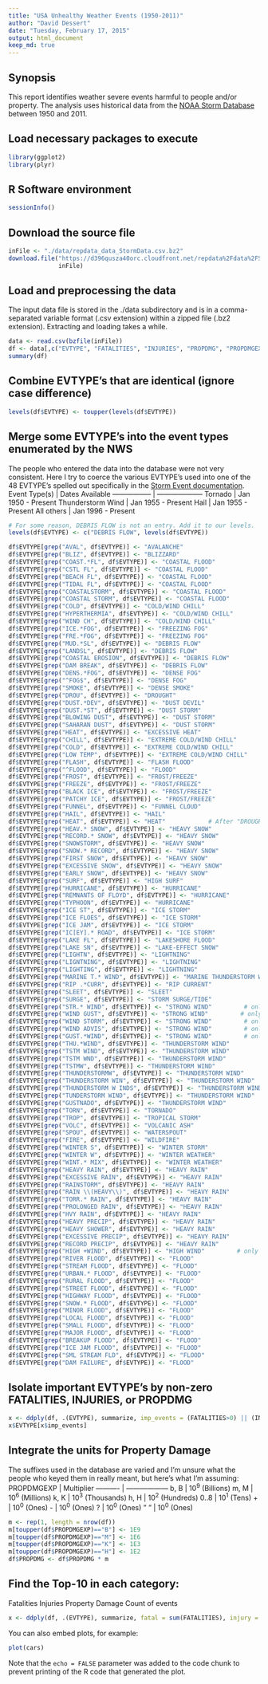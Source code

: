 ```yaml
---
title: "USA Unhealthy Weather Events (1950-2011)"
author: "David Dessert"
date: "Tuesday, February 17, 2015"
output: html_document
keep_md: true
---
```


## Synopsis
This report identifies weather severe events harmful to people and/or property. The analysis uses historical data from the [NOAA Storm Database](http://www.ncdc.noaa.gov/stormevents/) between 1950 and 2011.

## Load necessary packages to execute
```r
library(ggplot2)
library(plyr)
```

## R Software environment
```r
sessionInfo()
```

## Download the source file
```r
inFile <- "./data/repdata_data_StormData.csv.bz2"
download.file("https://d396qusza40orc.cloudfront.net/repdata%2Fdata%2FStormData.csv.bz2", 
              inFile)
```

## Load and preprocessing the data
The input data file is stored in the ./data subdirectory and
is in a comma-separated variable format (.csv extension) within 
a zipped file (.bz2 extension). Extracting and loading takes a while.
```r
data <- read.csv(bzfile(inFile))
df <- data[,c("EVTYPE", "FATALITIES", "INJURIES", "PROPDMG", "PROPDMGEXP")]
summary(df)
```
## Combine EVTYPE's that are identical (ignore case difference)
```r
levels(df$EVTYPE) <- toupper(levels(df$EVTYPE))
```

## Merge some EVTYPE's into the event types enumerated by the NWS
The people who entered the data into the database were not very consistent.
Here I try to coerce the various EVTYPE's used into one of the 48 EVTYPE's
spelled out specifically in the [Storm Event documentation](http://www.nws.noaa.gov/directives/).  
Event Type(s)     | Dates Available
----------------- | --------------------
Tornado           | Jan 1950 - Present
Thunderstorm Wind | Jan 1955 - Present
Hail              | Jan 1955 - Present
All others        | Jan 1996 - Present

```r
# For some reason, DEBRIS FLOW is not an entry. Add it to our levels.
levels(df$EVTYPE) <- c("DEBRIS FLOW", levels(df$EVTYPE))

df$EVTYPE[grep("AVAL", df$EVTYPE)] <- "AVALANCHE"
df$EVTYPE[grep("BLIZ", df$EVTYPE)] <- "BLIZZARD"
df$EVTYPE[grep("COAST.*FL", df$EVTYPE)] <- "COASTAL FLOOD"
df$EVTYPE[grep("CSTL FL", df$EVTYPE)] <- "COASTAL FLOOD"
df$EVTYPE[grep("BEACH FL", df$EVTYPE)] <- "COASTAL FLOOD"
df$EVTYPE[grep("TIDAL FL", df$EVTYPE)] <- "COASTAL FLOOD"
df$EVTYPE[grep("COASTALSTORM", df$EVTYPE)] <- "COASTAL FLOOD"
df$EVTYPE[grep("COASTAL STORM", df$EVTYPE)] <- "COASTAL FLOOD"
df$EVTYPE[grep("COLD", df$EVTYPE)] <- "COLD/WIND CHILL"
df$EVTYPE[grep("HYPERTHERMIA", df$EVTYPE)] <- "COLD/WIND CHILL"
df$EVTYPE[grep("WIND CH", df$EVTYPE)] <- "COLD/WIND CHILL"
df$EVTYPE[grep("ICE.*FOG", df$EVTYPE)] <- "FREEZING FOG"
df$EVTYPE[grep("FRE.*FOG", df$EVTYPE)] <- "FREEZING FOG"
df$EVTYPE[grep("MUD.*SL", df$EVTYPE)] <- "DEBRIS FLOW"
df$EVTYPE[grep("LANDSL", df$EVTYPE)] <- "DEBRIS FLOW"
df$EVTYPE[grep("COASTAL EROSION", df$EVTYPE)] <- "DEBRIS FLOW"
df$EVTYPE[grep("DAM BREAK", df$EVTYPE)] <- "DEBRIS FLOW"
df$EVTYPE[grep("DENS.*FOG", df$EVTYPE)] <- "DENSE FOG"
df$EVTYPE[grep("^FOG$", df$EVTYPE)] <- "DENSE FOG"
df$EVTYPE[grep("SMOKE", df$EVTYPE)] <- "DENSE SMOKE"
df$EVTYPE[grep("DROU", df$EVTYPE)] <- "DROUGHT"
df$EVTYPE[grep("DUST.*DEV", df$EVTYPE)] <- "DUST DEVIL"
df$EVTYPE[grep("DUST.*ST", df$EVTYPE)] <- "DUST STORM"
df$EVTYPE[grep("BLOWING DUST", df$EVTYPE)] <- "DUST STORM"
df$EVTYPE[grep("SAHARAN DUST", df$EVTYPE)] <- "DUST STORM"
df$EVTYPE[grep("HEAT", df$EVTYPE)] <- "EXCESSIVE HEAT"
df$EVTYPE[grep("CHILL", df$EVTYPE)] <- "EXTREME COLD/WIND CHILL"
df$EVTYPE[grep("COLD", df$EVTYPE)] <- "EXTREME COLD/WIND CHILL"
df$EVTYPE[grep("LOW TEMP", df$EVTYPE)] <- "EXTREME COLD/WIND CHILL"
df$EVTYPE[grep("FLASH", df$EVTYPE)] <- "FLASH FLOOD"
df$EVTYPE[grep("^FLOOD", df$EVTYPE)] <- "FLOOD"
df$EVTYPE[grep("FROST", df$EVTYPE)] <- "FROST/FREEZE"
df$EVTYPE[grep("FREEZE", df$EVTYPE)] <- "FROST/FREEZE"
df$EVTYPE[grep("BLACK ICE", df$EVTYPE)] <- "FROST/FREEZE"
df$EVTYPE[grep("PATCHY ICE", df$EVTYPE)] <- "FROST/FREEZE"
df$EVTYPE[grep("FUNNEL", df$EVTYPE)] <- "FUNNEL CLOUD"
df$EVTYPE[grep("HAIL", df$EVTYPE)] <- "HAIL"
df$EVTYPE[grep("HEAT", df$EVTYPE)] <- "HEAT"            # After "DROUGHT"
df$EVTYPE[grep("HEAV.* SNOW", df$EVTYPE)] <- "HEAVY SNOW"
df$EVTYPE[grep("RECORD.* SNOW", df$EVTYPE)] <- "HEAVY SNOW"
df$EVTYPE[grep("SNOWSTORM", df$EVTYPE)] <- "HEAVY SNOW"
df$EVTYPE[grep("SNOW.* RECORD", df$EVTYPE)] <- "HEAVY SNOW"
df$EVTYPE[grep("FIRST SNOW", df$EVTYPE)] <- "HEAVY SNOW"
df$EVTYPE[grep("EXCESSIVE SNOW", df$EVTYPE)] <- "HEAVY SNOW"
df$EVTYPE[grep("EARLY SNOW", df$EVTYPE)] <- "HEAVY SNOW"
df$EVTYPE[grep("SURF", df$EVTYPE)] <- "HIGH SURF"
df$EVTYPE[grep("HURRICANE", df$EVTYPE)] <- "HURRICANE"
df$EVTYPE[grep("REMNANTS OF FLOYD", df$EVTYPE)] <- "HURRICANE"
df$EVTYPE[grep("TYPHOON", df$EVTYPE)] <- "HURRICANE"
df$EVTYPE[grep("ICE ST", df$EVTYPE)] <- "ICE STORM"
df$EVTYPE[grep("ICE FLOES", df$EVTYPE)] <- "ICE STORM"
df$EVTYPE[grep("ICE JAM", df$EVTYPE)] <- "ICE STORM"
df$EVTYPE[grep("IC[EY].* ROAD", df$EVTYPE)] <- "ICE STORM"
df$EVTYPE[grep("LAKE FL", df$EVTYPE)] <- "LAKESHORE FLOOD"
df$EVTYPE[grep("LAKE SN", df$EVTYPE)] <- "LAKE-EFFECT SNOW"
df$EVTYPE[grep("LIGHTN", df$EVTYPE)] <- "LIGHTNING"
df$EVTYPE[grep("LIGNTNING", df$EVTYPE)] <- "LIGHTNING"
df$EVTYPE[grep("LIGHTING", df$EVTYPE)] <- "LIGHTNING"
df$EVTYPE[grep("MARINE T.* WIND", df$EVTYPE)] <- "MARINE THUNDERSTORM WIND"
df$EVTYPE[grep("RIP .*CURR", df$EVTYPE)] <- "RIP CURRENT"
df$EVTYPE[grep("SLEET", df$EVTYPE)] <- "SLEET"
df$EVTYPE[grep("SURGE", df$EVTYPE)] <- "STORM SURGE/TIDE"
df$EVTYPE[grep("STR.* WIND", df$EVTYPE)] <- "STRONG WIND"         # only wind, no storms
df$EVTYPE[grep("WIND GUST", df$EVTYPE)] <- "STRONG WIND"         # only wind, no storms
df$EVTYPE[grep("WIND STORM", df$EVTYPE)] <- "STRONG WIND"         # only wind, no storms
df$EVTYPE[grep("WIND ADVIS", df$EVTYPE)] <- "STRONG WIND"         # only wind, no storms
df$EVTYPE[grep("GUST.*WIND", df$EVTYPE)] <- "STRONG WIND"         # only wind, no storms
df$EVTYPE[grep("THU.*WIND", df$EVTYPE)] <- "THUNDERSTORM WIND"
df$EVTYPE[grep("TSTM WIND", df$EVTYPE)] <- "THUNDERSTORM WIND"
df$EVTYPE[grep("TSTM WND", df$EVTYPE)] <- "THUNDERSTORM WIND"
df$EVTYPE[grep("TSTMW", df$EVTYPE)] <- "THUNDERSTORM WIND"
df$EVTYPE[grep("THUNDERSTORMW", df$EVTYPE)] <- "THUNDERSTORM WIND"
df$EVTYPE[grep("THUNDERSTORM WIN", df$EVTYPE)] <- "THUNDERSTORM WIND"
df$EVTYPE[grep("THUNDERSTORM W INDS", df$EVTYPE)] <- "THUNDERSTORM WIND"
df$EVTYPE[grep("TUNDERSTORM WIND", df$EVTYPE)] <- "THUNDERSTORM WIND"
df$EVTYPE[grep("GUSTNADO", df$EVTYPE)] <- "THUNDERSTORM WIND"
df$EVTYPE[grep("TORN", df$EVTYPE)] <- "TORNADO"
df$EVTYPE[grep("TROP", df$EVTYPE)] <- "TROPICAL STORM"
df$EVTYPE[grep("VOLC", df$EVTYPE)] <- "VOLCANIC ASH"
df$EVTYPE[grep("SPOU", df$EVTYPE)] <- "WATERSPOUT"
df$EVTYPE[grep("FIRE", df$EVTYPE)] <- "WILDFIRE"
df$EVTYPE[grep("WINTER S", df$EVTYPE)] <- "WINTER STORM"
df$EVTYPE[grep("WINTER W", df$EVTYPE)] <- "WINTER WEATHER"
df$EVTYPE[grep("WINT.* MIX", df$EVTYPE)] <- "WINTER WEATHER"
df$EVTYPE[grep("HEAVY RAIN", df$EVTYPE)] <- "HEAVY RAIN"
df$EVTYPE[grep("EXCESSIVE RAIN", df$EVTYPE)] <- "HEAVY RAIN"
df$EVTYPE[grep("RAINSTORM", df$EVTYPE)] <- "HEAVY RAIN"
df$EVTYPE[grep("RAIN \\(HEAVY\\)", df$EVTYPE)] <- "HEAVY RAIN"
df$EVTYPE[grep("TORR.* RAIN", df$EVTYPE)] <- "HEAVY RAIN"
df$EVTYPE[grep("PROLONGED RAIN", df$EVTYPE)] <- "HEAVY RAIN"
df$EVTYPE[grep("HVY RAIN", df$EVTYPE)] <- "HEAVY RAIN"
df$EVTYPE[grep("HEAVY PRECIP", df$EVTYPE)] <- "HEAVY RAIN"
df$EVTYPE[grep("HEAVY SHOWER", df$EVTYPE)] <- "HEAVY RAIN"
df$EVTYPE[grep("EXCESSIVE PRECIP", df$EVTYPE)] <- "HEAVY RAIN"
df$EVTYPE[grep("RECORD PRECIP", df$EVTYPE)] <- "HEAVY RAIN"
df$EVTYPE[grep("HIGH +WIND", df$EVTYPE)] <- "HIGH WIND"         # only wind, no storms
df$EVTYPE[grep("RIVER FLOOD", df$EVTYPE)] <- "FLOOD"
df$EVTYPE[grep("STREAM FLOOD", df$EVTYPE)] <- "FLOOD"
df$EVTYPE[grep("URBAN.* FLOOD", df$EVTYPE)] <- "FLOOD"
df$EVTYPE[grep("RURAL FLOOD", df$EVTYPE)] <- "FLOOD"
df$EVTYPE[grep("STREET FLOOD", df$EVTYPE)] <- "FLOOD"
df$EVTYPE[grep("HIGHWAY FLOOD", df$EVTYPE)] <- "FLOOD"
df$EVTYPE[grep("SNOW.* FLOOD", df$EVTYPE)] <- "FLOOD"
df$EVTYPE[grep("MINOR FLOOD", df$EVTYPE)] <- "FLOOD"
df$EVTYPE[grep("LOCAL FLOOD", df$EVTYPE)] <- "FLOOD"
df$EVTYPE[grep("SMALL FLOOD", df$EVTYPE)] <- "FLOOD"
df$EVTYPE[grep("MAJOR FLOOD", df$EVTYPE)] <- "FLOOD"
df$EVTYPE[grep("BREAKUP FLOOD", df$EVTYPE)] <- "FLOOD"
df$EVTYPE[grep("ICE JAM FLOOD", df$EVTYPE)] <- "FLOOD"
df$EVTYPE[grep("SML STREAM FLD", df$EVTYPE)] <- "FLOOD"
df$EVTYPE[grep("DAM FAILURE", df$EVTYPE)] <- "FLOOD"
```

## Isolate important EVTYPE's by non-zero FATALITIES, INJURIES, or PROPDMG
```r
x <- ddply(df, .(EVTYPE), summarize, imp_events = (FATALITIES>0) || (INJURIES>0) || (PROPDMG>0))
x$EVTYPE[x$imp_events]
```

## Integrate the units for Property Damage
The suffixes used in the database are varied and I'm unsure what the
people who keyed them in really meant, but here's what I'm assuming:
PROPDMGEXP | Multiplier
---------- | ------------------
b, B       | 10^9^ (Billions)
m, M       | 10^6^ (Millions)
k, K       | 10^3^ (Thousands)
h, H       | 10^2^ (Hundreds)
0..8       | 10^1^ (Tens)
+          | 10^0^ (Ones)
-          | 10^0^ (Ones)
?          | 10^0^ (Ones)
" "        | 10^0^ (Ones)

```r
m <- rep(1, length = nrow(df))
m[toupper(df$PROPDMGEXP)=="B"] <- 1E9
m[toupper(df$PROPDMGEXP)=="M"] <- 1E6
m[toupper(df$PROPDMGEXP)=="K"] <- 1E3
m[toupper(df$PROPDMGEXP)=="H"] <- 1E2
df$PROPDMG <- df$PROPDMG * m
```

## Find the Top-10 in each category:
Fatalities
Injuries
Property Damage
Count of events
```r
x <- ddply(df, .(EVTYPE), summarize, fatal = sum(FATALITIES), injury = sum(INJURIES), prop_dmg=sum(PROPDMG))

```
You can also embed plots, for example:

```r
plot(cars)
```

Note that the `echo = FALSE` parameter was added to the code chunk to prevent printing of the R code that generated the plot.
